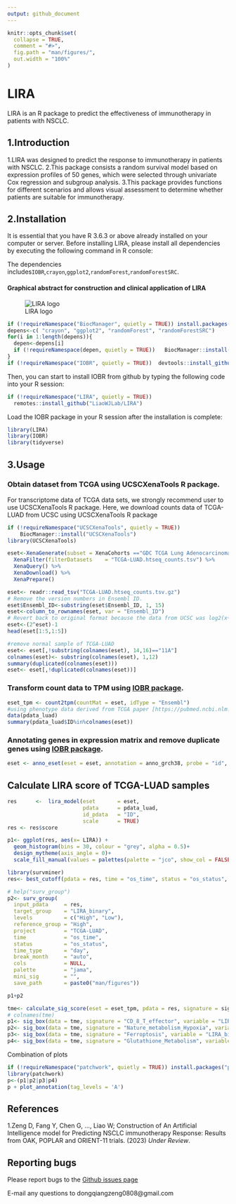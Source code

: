 ```yaml
---
output: github_document
---
```


<!-- README.md is generated from README.Rmd. Please edit that file -->

```r
knitr::opts_chunk$set(
  collapse = TRUE,
  comment = "#>",
  fig.path = "man/figures/",
  out.width = "100%"
)
```

# LIRA

LIRA is an R package to predict the effectiveness of immunotherapy in patients with NSCLC.

## 1.Introduction
  1.LIRA was designed to predict the response to immunotherapy in patients with NSCLC.
  2.This package consists a random survival model based on expression profiles of 50 genes, which were selected through univariate Cox regression and subgroup analysis.
  3.This package provides functions for different scenarios and allows visual assessment to determine whether patients are suitable for immunotherapy.

## 2.Installation
It is essential that you have R 3.6.3 or above already installed on your computer or server. Before installing LIRA, please install all dependencies by executing the following command in R console:

The dependencies includes`IOBR`,`crayon`,`ggplot2`,`randomForest`,`randomForestSRC`.


#### Graphical abstract for construction and clinical application of LIRA
![LIRA logo](./man/figures/LIRA-workflow.png)

```r
if (!requireNamespace("BiocManager", quietly = TRUE)) install.packages("BiocManager")
depens<-c( "crayon", "ggplot2", "randomForest", "randomForestSRC")
for(i in 1:length(depens)){
  depen<-depens[i]
  if (!requireNamespace(depen, quietly = TRUE))   BiocManager::install(depen,update = FALSE)
}
if (!requireNamespace("IOBR", quietly = TRUE))  devtools::install_github("IOBR/IOBR")
```

Then, you can start to install IOBR from github by typing the following code into your R session:
```r
if (!requireNamespace("LIRA", quietly = TRUE))
  remotes::install_github("LiaoWJLab/LIRA")
```

Load the IOBR package in your R session after the installation is complete:
```r
library(LIRA)
library(IOBR)
library(tidyverse)
```

## 3.Usage

### Obtain dataset from TCGA using UCSCXenaTools R package.
For transcriptome data of TCGA data sets, we strongly recommend user to use UCSCXenaTools R package. Here, we download counts data of TCGA-LUAD from UCSC using UCSCXenaTools R package

```r
if (!requireNamespace("UCSCXenaTools", quietly = TRUE))
    BiocManager::install("UCSCXenaTools")
library(UCSCXenaTools)

eset<-XenaGenerate(subset = XenaCohorts =="GDC TCGA Lung Adenocarcinoma (LUAD)") %>%
  XenaFilter(filterDatasets    = "TCGA-LUAD.htseq_counts.tsv") %>%
  XenaQuery() %>%
  XenaDownload() %>%
  XenaPrepare()
```

```r
eset<- readr::read_tsv("TCGA-LUAD.htseq_counts.tsv.gz")
# Remove the version numbers in Ensembl ID.
eset$Ensembl_ID<-substring(eset$Ensembl_ID, 1, 15)
eset<-column_to_rownames(eset, var = "Ensembl_ID")
# Revert back to original format because the data from UCSC was log2(x+1)transformed.
eset<-(2^eset)-1
head(eset[1:5,1:5])

#remove normal sample of TCGA-LUAD
eset<- eset[,!substring(colnames(eset), 14,16)=="11A"]
colnames(eset)<- substring(colnames(eset), 1,12)
summary(duplicated(colnames(eset)))
eset<- eset[,!duplicated(colnames(eset))]
```

### Transform count data to TPM using [IOBR package](https://iobr.github.io/book/).
```r
eset_tpm <- count2tpm(countMat = eset, idType = "Ensembl")
#using phenotype data derived from TCGA paper [https://pubmed.ncbi.nlm.nih.gov/34019806/]
data(pdata_luad)
summary(pdata_luad$ID%in%colnames(eset))
```

### Annotating genes in expression matrix and remove duplicate genes using [IOBR package](https://iobr.github.io/book/).
```r
eset <- anno_eset(eset = eset, annotation = anno_grch38, probe = "id", symbol = "symbol")
```

## Calculate LIRA score of TCGA-LUAD samples

```r
res      <-  lira_model(eset       = eset,
                        pdata      = pdata_luad,
                        id_pdata   = "ID",
                        scale      = TRUE)
res <- res$score
```

```r
p1<- ggplot(res, aes(x= LIRA)) +
  geom_histogram(bins = 30, colour = "grey", alpha = 0.5)+
  design_mytheme(axis_angle = 0)+
  scale_fill_manual(values = palettes(palette = "jco", show_col = FALSE))
```


```r
library(survminer)
res<- best_cutoff(pdata = res, time = "os_time", status = "os_status", variable = "LIRA", PrintResult = FALSE)

# help("surv_group")
p2<- surv_group(
  input_pdata     = res,
  target_group    = "LIRA_binary",
  levels          = c("High", "Low"),
  reference_group = "High",
  project         = "TCGA-LUAD",
  time            = "os_time",
  status          = "os_status",
  time_type       = "day",
  break_month     = "auto",
  cols            = NULL,
  palette         = "jama",
  mini_sig        = "",
  save_path       = paste0("man/figures"))

p1+p2
```


```r
tme<- calculate_sig_score(eset = eset_tpm, pdata = res, signature = signature_collection, method = "PCA", adjust_eset = TRUE)
# colnames(tme)
p1<- sig_box(data = tme, signature = "CD_8_T_effector", variable = "LIRA_binary", palette = "jama")
p2<- sig_box(data = tme, signature = "Nature_metabolism_Hypoxia", variable = "LIRA_binary", palette = "jama")
p3<- sig_box(data = tme, signature = "Ferroptosis", variable = "LIRA_binary", palette = "jama")
p4<- sig_box(data = tme, signature = "Glutathione_Metabolism", variable = "LIRA_binary", palette = "jama")
```

Combination of plots
```r
if (!requireNamespace("patchwork", quietly = TRUE)) install.packages("patchwork")
library(patchwork)
p<-(p1|p2|p3|p4)
p + plot_annotation(tag_levels = 'A')
```


References
---------
1.Zeng D, Fang Y, Chen G, ..., Liao W; Construction of An Artificial Intelligence model for Predicting NSCLC immunotherapy Response: Results from OAK, POPLAR and ORIENT-11 trials. (2023) *Under Review*.


Reporting bugs
---------
Please report bugs to the [Github issues page](https://github.com/LiaoLab/LIRA/issues)

E-mail any questions to dongqiangzeng0808@gmail.com
